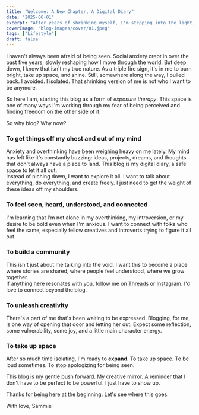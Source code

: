 ```yaml
---
title: "Welcome: A New Chapter, A Digital Diary"
date: "2025-06-01"
excerpt: "After years of shrinking myself, I'm stepping into the light, one blog post at a time. Here's to exposure therapy, creative release, and claiming space."
coverImage: "blog-images/cover/01.jpeg"
tags: ["Lifestyle"]
draft: false
---
```


I haven't always been afraid of being seen. Social anxiety crept in over the past five years, slowly reshaping how I move through the world. But deep down, I know that isn't my true nature. As a triple fire sign, it's in me to burn bright, take up space, and shine. Still, somewhere along the way, I pulled back. I avoided. I isolated. That shrinking version of me is not who I want to be anymore.

So here I am, starting this blog as a form of *exposure therapy*. This space is one of many ways I'm working through my fear of being perceived and finding freedom on the other side of it.

So why blog? Why now?

### To get things off my chest and out of my mind

Anxiety and overthinking have been weighing heavy on me lately. My mind has felt like it's constantly buzzing: ideas, projects, dreams, and thoughts that don't always have a place to land. This blog is my digital diary, a safe space to let it all out.  
Instead of niching down, I want to explore it all. I want to talk about everything, do everything, and create freely. I just need to get the weight of these ideas off my shoulders.

### To feel seen, heard, understood, and connected

I'm learning that I'm not alone in my overthinking, my introversion, or my desire to be bold even when I'm anxious. I want to connect with folks who feel the same, especially fellow creatives and introverts trying to figure it all out.

### To build a community

This isn't just about me talking into the void. I want this to become a place where stories are shared, where people feel understood, where we grow together.  
If anything here resonates with you, follow me on [Threads](https://www.threads.net/@aka.jimena) or [Instagram](https://www.instagram.com/aka.jimena). I'd love to connect beyond the blog.

### To unleash creativity

There's a part of me that's been waiting to be expressed. Blogging, for me, is one way of opening that door and letting her out. Expect some reflection, some vulnerability, some joy, and a little main character energy.

### To take up space

After so much time isolating, I'm ready to **expand**. To take up space. To be loud sometimes. To stop apologizing for being seen.

This blog is my gentle push forward. My creative mirror. A reminder that I don't have to be perfect to be powerful. I just have to show up.

Thanks for being here at the beginning. Let's see where this goes.

With love,
<Signature>
  Sammie
</Signature>
